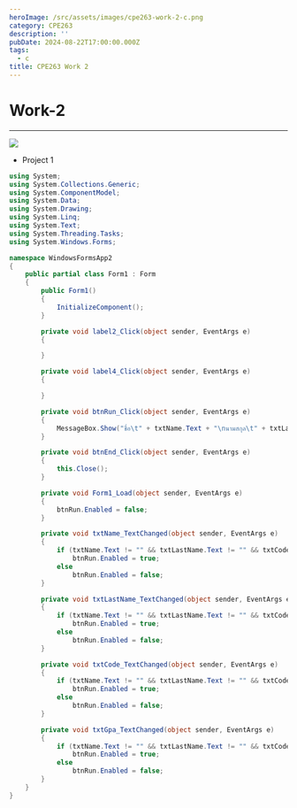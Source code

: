 ```yaml
---
heroImage: /src/assets/images/cpe263-work-2-c.png
category: CPE263
description: ''
pubDate: 2024-08-22T17:00:00.000Z
tags:
  - c
title: CPE263 Work 2
---
```


# Work-2

***

![](/src/assets/images/cpe283-work-1-c.png)

* Project 1

```c#
using System;
using System.Collections.Generic;
using System.ComponentModel;
using System.Data;
using System.Drawing;
using System.Linq;
using System.Text;
using System.Threading.Tasks;
using System.Windows.Forms;

namespace WindowsFormsApp2
{
    public partial class Form1 : Form
    {
        public Form1()
        {
            InitializeComponent();
        }

        private void label2_Click(object sender, EventArgs e)
        {

        }

        private void label4_Click(object sender, EventArgs e)
        {

        }

        private void btnRun_Click(object sender, EventArgs e)
        {
            MessageBox.Show("ชื่อ\t" + txtName.Text + "\nนามสกุล\t" + txtLastName.Text + "\nรหัสนักษา\t" + txtCode.Text + "\nเกรด\t" + txtGpa.Text);
        }

        private void btnEnd_Click(object sender, EventArgs e)
        {
            this.Close();
        }

        private void Form1_Load(object sender, EventArgs e)
        {
            btnRun.Enabled = false;
        }

        private void txtName_TextChanged(object sender, EventArgs e)
        {
            if (txtName.Text != "" && txtLastName.Text != "" && txtCode.Text != "" && txtGpa.Text != "")
                btnRun.Enabled = true;
            else
                btnRun.Enabled = false;
        }

        private void txtLastName_TextChanged(object sender, EventArgs e)
        {
            if (txtName.Text != "" && txtLastName.Text != "" && txtCode.Text != "" && txtGpa.Text != "")
                btnRun.Enabled = true;
            else
                btnRun.Enabled = false;
        }

        private void txtCode_TextChanged(object sender, EventArgs e)
        {
            if (txtName.Text != "" && txtLastName.Text != "" && txtCode.Text != "" && txtGpa.Text != "")
                btnRun.Enabled = true;
            else
                btnRun.Enabled = false;
        }

        private void txtGpa_TextChanged(object sender, EventArgs e)
        {
            if (txtName.Text != "" && txtLastName.Text != "" && txtCode.Text != "" && txtGpa.Text != "")
                btnRun.Enabled = true;
            else
                btnRun.Enabled = false;
        }
    }
}



```
